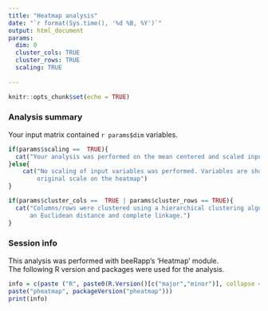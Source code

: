 ```yaml
---
title: "Heatmap analysis"
date: "`r format(Sys.time(), '%d %B, %Y')`"
output: html_document
params: 
  dim: 0
  cluster_cols: TRUE
  cluster_rows: TRUE
  scaling: TRUE
 
---
```


```r
knitr::opts_chunk$set(echo = TRUE)
```

### Analysis summary

Your input matrix contained ``r params$dim`` variables.\

```r

if(params$scaling ==  TRUE){
  cat("Your analysis was performed on the mean centered and scaled input matrix. This means that each variable was scaled to have a mean of 0 and a standard deviation of 1.")  
}else{
    cat("No scaling of input variables was performed. Variables are shown on the
        original scale on the heatmap")
}

```

```r

if(params$cluster_cols ==  TRUE | params$cluster_rows == TRUE){
  cat("Columns/rows were clustered using a hierarchical clustering algorithm with
      an Euclidean distance and complete linkage.")  
}

```


### Session info
This analysis was performed with beeRapp's 'Heatmap' module. \
The following R version and packages were used for the analysis.

```r
info = c(paste ("R", paste0(R.Version()[c("major","minor")], collapse = ".")),
paste("pheatmap", packageVersion("pheatmap")))
print(info)
```



